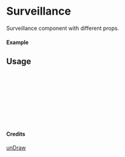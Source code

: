 
<Meta of={Surveillance} title="unDraw/Surveillance" />

# Surveillance

Surveillance component with different props.

#### Example

<Canvas of={Surveillance.Primary} />

## Usage

```ts
import { Surveillance } from "yadl-ui";

const Example = () => {
  return (
      <Surveillance />
  );
};

export default Example;
```

#### Credits
[unDraw](https://undraw.co/illustrations)
